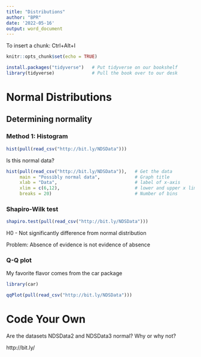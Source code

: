 ---
title: "Distributions"
author: "BPR"
date: '2022-05-16'
output: word_document
---

To insert a chunk: Ctrl+Alt+I

```{r setup, include=FALSE}
knitr::opts_chunk$set(echo = TRUE)

install.packages("tidyverse")   # Put tidyverse on our bookshelf
library(tidyverse)              # Pull the book over to our desk
```


# Normal Distributions

## Determining normality

### Method 1: Histogram
```{r}
hist(pull(read_csv("http://bit.ly/NDSData")))
```
Is this normal data?


```{r betterHist}
hist(pull(read_csv("http://bit.ly/NDSData")),   # Get the data
     main = "Possibly normal data",             # Graph title
     xlab = "Data",                             # label of x-axis
     xlim = c(6,12),                            # lower and upper x limits
     breaks = 20)                               # Number of bins
```


### Shapiro-Wilk test
```{r}
shapiro.test(pull(read_csv("http://bit.ly/NDSData")))
```
H0 - Not significantly difference from normal distribution

Problem: Absence of evidence is not evidence of absence

### Q-Q plot
My favorite flavor comes from the car package
```{r}
library(car)

qqPlot(pull(read_csv("http://bit.ly/NDSData")))
```




# Code Your Own

Are the datasets NDSData2 and NDSData3 normal? Why or why not?

http://bit.ly/














